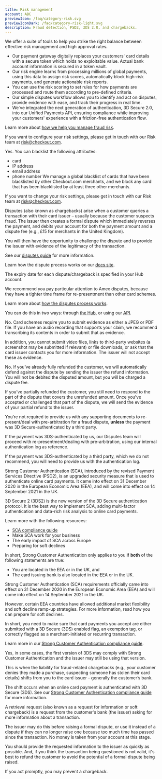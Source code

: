 ```yaml
---
title: Risk management
account: ABC
previewIcon: /faq/category-risk.svg
previewIconDark: /faq/category-risk-light.svg
description: Fraud detection, PSD2, 3DS 2.0, and chargebacks.
---
```


<FAQItem title="What are my options for fraud management?" popularity={21}>

We offer a suite of tools to help you strike the right balance between effective risk management and high approval rates.

- Our payment gateway digitally replaces your customers' card details with a secure token which holds no exploitable value. Actual bank account information is secured in a token vault.
- Our risk engine learns from processing millions of global payments, using this data to assign risk scores, automatically block high-risk payments, and generate actionable risk reports.
- You can use the risk scoring to set rules for how payments are processed and route them according to pre-defined criteria.
- Our simple disputes workflow allows you to identify and act on disputes, provide evidence with ease, and track their progress in real time.
- We've integrated the next generation of authentication, 3D Secure 2.0, into our Unified Payments API, ensuring compliance while improving your customers' experience with a friction-free authentication flow.

Learn more about [how we help you manage fraud risk](/risk-management).

</FAQItem>

<FAQItem title="How do I change the risk settings on my account?" popularity={21}>

If you want to configure your risk settings, please get in touch with our Risk team at <ExternalLink href="mailto:risk@checkout.com">risk@checkout.com</ExternalLink>.

</FAQItem>

<FAQItem title="Can I blacklist different attributes?" popularity={21}>

Yes. You can blacklist the following attributes:

- card
- IP address
- email address
- phone number
We manage a global blacklist of cards that have been blacklisted by other <ExternalLink href="https://www.checkout.com/" >Checkout.com</ExternalLink> merchants, and we block any card that has been blacklisted by at least three other merchants.

If you want to change your risk settings, please get in touch with our Risk team at <ExternalLink href="mailto:risk@checkout.com">risk@checkout.com</ExternalLink>.

</FAQItem>

<FAQItem title="What is a dispute/chargeback?" popularity={21}>

Disputes (also known as chargebacks) arise when a customer queries a transaction with their card issuer – usually because the customer suspects fraud. The issuer then creates a formal dispute which immediately reverses the payment, and debits your account for both the payment amount and a dispute fee (e.g., £15 for merchants in the United Kingdom).

You will then have the opportunity to challenge the dispute and to provide the issuer with evidence of the legitimacy of the transaction.

See our [disputes guide](/risk-management/disputes) for more information.

</FAQItem>

<FAQItem title="How does the dispute/chargeback process work?" popularity={21}>

Learn how the dispute process works on our [docs site](/risk-management/disputes/how-disputes-work).

</FAQItem>

<FAQItem title="How much time do I have to challenge a dispute/chargeback?" popularity={21}>

The expiry date for each dispute/chargeback is specified in your Hub account.

We recommend you pay particular attention to Amex disputes, because they have a tighter time frame for re-presentment than other card schemes.

Learn more about [how the disputes process works](/risk-management/disputes/how-disputes-work).

</FAQItem>

<FAQItem title="How do I upload and submit evidence to challenge a dispute?" popularity={21}>

You can do this in two ways: through [the Hub](/the-hub/manage-disputes), or using our [API](risk-management/disputes/disputes-api).

</FAQItem>

<FAQItem title="Can I upload an audio file in response to a dispute?" popularity={21}>

No. Card schemes require you to submit evidence as either a JPEG or PDF file. If you have an audio recording that supports your claim, we recommend transcribing its contents in order to submit that as evidence.

In addition, you cannot submit video files, links to third-party websites (a screenshot may be submitted if relevant) or file downloads, or ask that the card issuer contacts you for more information. The issuer will not accept these as evidence.

</FAQItem>

<FAQItem title="Do I need to submit evidence if I've already refunded the customer?" popularity={21}>

No. If you’ve already fully refunded the customer, we will automatically defend against the dispute by sending the issuer the refund information. You will not be debited the disputed amount, but you will be charged a dispute fee.

If you've partially refunded the customer, you still need to respond to the part of the dispute that covers the unrefunded amount. Once you've accepted or challenged that part of the dispute, we will send the evidence of your partial refund to the issuer.

</FAQItem>

<FAQItem title="Do I need to provide supporting documents for disputed 3D Secure payments?" popularity={21}>

You're not required to provide us with any supporting documents to re-present/deal with pre-arbitration for a fraud dispute, **unless** the payment was 3D Secure-authenticated by a third party.

If the payment was 3DS-authenticated by us, our Disputes team will proceed with re-presentment/dealing with pre-arbitration, using our internal authentication log as reference.

If the payment was 3DS-authenticated by a third party, which we do not recommend, you will need to provide us with the authentication log.

</FAQItem>

<FAQItem title="What is SCA and 3DS2?" popularity={21}>

Strong Customer Authentication (SCA), introduced by the revised Payment Services Directive (PSD2), is an upgraded security measure that is used to authenticate online card payments. It came into effect on 31 December 2020 in the European Economic Area (EEA), and will come into effect on 14 September 2021 in the UK.

3D Secure 2 (3DS2) is the new version of the 3D Secure authentication protocol. It is the best way to implement SCA, adding multi-factor authentication and data-rich risk analysis to online card payments.

Learn more with the following resources:

- [SCA compliance guide](/risk-management/sca-compliance-guide)
- <ExternalLink href="https://www.checkout.com/blog/post/how-to-make-the-new-sca-regulations-work-for-your-business" >Make SCA work for your business</ExternalLink>
- <ExternalLink href="https://www.checkout.com/blog/post/the-early-impact-of-sca-on-payements-in-europe" >The early impact of SCA across Europe</ExternalLink>
- <ExternalLink href="https://www.checkout.com/blog/post/when-should-merchants-prepare-for-soft-declines" >Preparing for soft declines</ExternalLink>

</FAQItem>

<FAQItem title="Does SCA apply to me?" popularity={21}>

In short, Strong Customer Authentication only applies to you if **both** of the following statements are true:

- You are located in the EEA or in the UK, and
- The card issuing bank is also located in the EEA or in the UK.

</FAQItem>

<FAQItem title="When will SCA be enforced?" popularity={21}>

Strong Customer Authentication (SCA) requirements officially came into effect on 31 December 2020 in the European Economic Area (EEA) and will come into effect on 14 September 2021 in the UK.

However, certain EEA countries have allowed additional market flexibility and soft decline ramp-up strategies. For more information, read how you can <ExternalLink href="https://www.checkout.com/blog/post/when-should-merchants-prepare-for-soft-declines" >prepare for soft declines</ExternalLink>.

</FAQItem>

<FAQItem title="What do I need to do to be SCA-compliant?" popularity={21}>


In short, you need to make sure that card payments you accept are either submitted with a 3D Secure (3DS) enabled flag, an exemption tag, or correctly flagged as a merchant-initiated or recurring transaction.

Learn more in our [Strong Customer Authentication compliance guide](/risk-management/sca-compliance-guide).

</FAQItem>


<FAQItem title="Is 3D Secure 1 SCA-compliant?" popularity={21}>

Yes, in some cases, the first version of 3DS may comply with Strong Customer Authentication and the issuer may still be using that version.

</FAQItem>

<FAQItem title="What is the 3D Secure liability shift, and when does it apply?" popularity={21}>

This is when the liability for fraud-related chargebacks (e.g., your customer denies they made a purchase, suspecting someone has stolen their card details) shifts from you to the card issuer – generally the customer’s bank.

The shift occurs when an online card payment is authenticated with 3D Secure (3DS). See our [Strong Customer Authentication compliance guide](/risk-management/sca-compliance-guide) for more information.

</FAQItem>

<FAQItem title="What is a retrieval request?" popularity={21}>

A retrieval request (also known as a request for information or soft chargeback) is a request from the customer's bank (the issuer) asking for more information about a transaction.

The issuer may do this before raising a formal dispute, or use it instead of a dispute if they can no longer raise one because too much time has passed since the transaction. No money is taken from your account at this stage.

You should provide the requested information to the issuer as quickly as possible. And, if you think the transaction being questioned is not valid, it's best to refund the customer to avoid the potential of a formal dispute being raised.

If you act promptly, you may prevent a chargeback.

</FAQItem>
